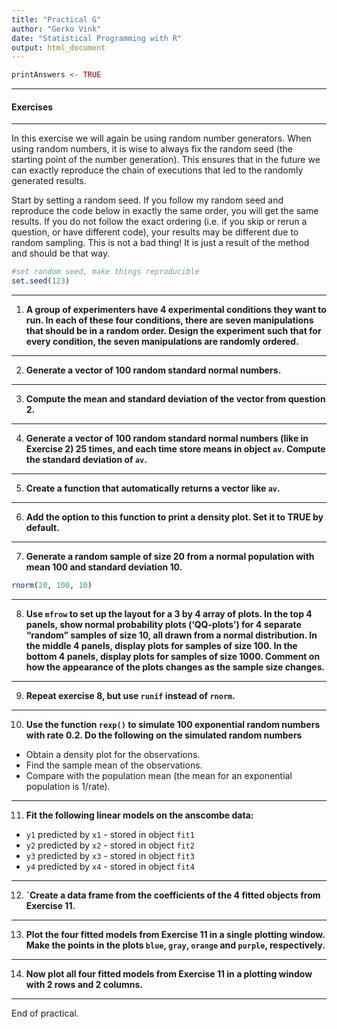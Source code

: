 ```yaml
---
title: "Practical G"
author: "Gerko Vink"
date: "Statistical Programming with R"
output: html_document
---
```


```r
printAnswers <- TRUE
```

---

#### Exercises

---

In this exercise we will again be using random number generators. When using random numbers, it is wise to always fix the random seed (the starting point of the number generation). This ensures that in the future we can exactly reproduce the chain of executions that led to the randomly generated results. 

Start by setting a random seed. If you follow my random seed and reproduce the code below in exactly the same order, you will get the same results. If you do not follow the exact ordering (i.e. if you skip or rerun a question, or have different code), your results may be different due to random sampling. This is not a bad thing! It is just a result of the method and should be that way.

```r
#set random seed, make things reproducible
set.seed(123)
```

---

1. **A group of experimenters have 4 experimental conditions they want to run. In each of these four conditions, there are seven manipulations that should be in a random order. Design the experiment such that for every condition, the seven manipulations are randomly ordered.**

---

2. **Generate a vector of 100 random standard normal numbers.**

---

3. **Compute the mean and standard deviation of the vector from question 2.**

---

4. **Generate a vector of 100 random standard normal numbers (like in Exercise 2) 25 times, and each time store means in object `av`. Compute the standard deviation of `av`.**

---

5. **Create a function that automatically returns a vector like `av`.**

---

6. **Add the option to this function to print a density plot. Set it to TRUE by default. **

---

7. **Generate a random sample of size 20 from a normal population with mean 100 and standard deviation 10. **

```r
rnorm(20, 100, 10)
```

---

8. **Use `mfrow` to set up the layout for a 3 by 4 array of plots. In the top 4 panels, show normal probability plots ('QQ-plots') for 4 separate "random" samples of size 10, all drawn from a normal distribution. In the middle 4 panels, display plots for samples of size 100. In the bottom 4 panels, display plots for samples of size 1000. Comment on how the appearance of the plots changes as the sample size changes.**

---

9. **Repeat exercise 8, but use `runif` instead of `rnorm`.**

---

10. **Use the function `rexp()` to simulate 100 exponential random numbers with rate 0.2. Do the following on the simulated random numbers **

- Obtain a density plot for the observations. 
- Find the sample mean of the observations. 
- Compare with the population mean (the mean for an exponential population is 1/rate).

---

11. **Fit the following linear models on the anscombe data:**

- `y1` predicted by `x1` - stored in object `fit1`
- `y2` predicted by `x2` - stored in object `fit2`
- `y3` predicted by `x3` - stored in object `fit3`
- `y4` predicted by `x4` - stored in object `fit4`

---

12. **`Create a data frame from the coefficients of the 4 fitted objects from Exercise 11.**

---

13. **Plot the four fitted models from Exercise 11 in a single plotting window. Make the points in the plots `blue`, `gray`, `orange` and `purple`, respectively. **

---

14. **Now plot all four fitted models from Exercise 11 in a plotting window with 2 rows and 2 columns.**

---

End of practical. 
